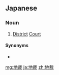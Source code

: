 ==Japanese==
{{ja-kanjitab|ち|さい|yomi=on}}

===Noun===
{{ja-noun|ちさい}}

# {{lb|ja|legal|sort=ちさい}} [[district|District]] [[Court]]

====Synonyms====
* {{ja-r|地方裁判所|ちほう さいばんしょ}}

[[mg:地裁]]
[[ja:地裁]]
[[zh:地裁]]